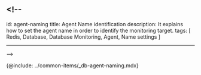 ## <!--

id: agent-naming
title: Agent Name identification
description: It explains how to set the agent name in order to identify the monitoring target.
tags: [ Redis, Database, Database Monitoring, Agent, Name settings ]

* * *

\-->

{@include: ../common-items/_db-agent-naming.mdx}
